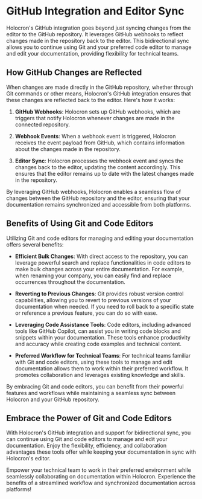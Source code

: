 # GitHub Integration and Editor Sync

Holocron's GitHub integration goes beyond just syncing changes from the editor to the GitHub repository. It leverages GitHub webhooks to reflect changes made in the repository back to the editor. This bidirectional sync allows you to continue using Git and your preferred code editor to manage and edit your documentation, providing flexibility for technical teams.

## How GitHub Changes are Reflected

When changes are made directly in the GitHub repository, whether through Git commands or other means, Holocron's GitHub integration ensures that these changes are reflected back to the editor. Here's how it works:

1. **GitHub Webhooks**: Holocron sets up GitHub webhooks, which are triggers that notify Holocron whenever changes are made in the connected repository.

2. **Webhook Events**: When a webhook event is triggered, Holocron receives the event payload from GitHub, which contains information about the changes made in the repository.

3. **Editor Sync**: Holocron processes the webhook event and syncs the changes back to the editor, updating the content accordingly. This ensures that the editor remains up to date with the latest changes made in the repository.

By leveraging GitHub webhooks, Holocron enables a seamless flow of changes between the GitHub repository and the editor, ensuring that your documentation remains synchronized and accessible from both platforms.

## Benefits of Using Git and Code Editors

Utilizing Git and code editors for managing and editing your documentation offers several benefits:

-   **Efficient Bulk Changes**: With direct access to the repository, you can leverage powerful search and replace functionalities in code editors to make bulk changes across your entire documentation. For example, when renaming your company, you can easily find and replace occurrences throughout the documentation.

-   **Reverting to Previous Changes**: Git provides robust version control capabilities, allowing you to revert to previous versions of your documentation when needed. If you need to roll back to a specific state or reference a previous feature, you can do so with ease.

-   **Leveraging Code Assistance Tools**: Code editors, including advanced tools like GitHub Copilot, can assist you in writing code blocks and snippets within your documentation. These tools enhance productivity and accuracy while creating code examples and technical content.

-   **Preferred Workflow for Technical Teams**: For technical teams familiar with Git and code editors, using these tools to manage and edit documentation allows them to work within their preferred workflow. It promotes collaboration and leverages existing knowledge and skills.

By embracing Git and code editors, you can benefit from their powerful features and workflows while maintaining a seamless sync between Holocron and your GitHub repository.

## Embrace the Power of Git and Code Editors

With Holocron's GitHub integration and support for bidirectional sync, you can continue using Git and code editors to manage and edit your documentation. Enjoy the flexibility, efficiency, and collaboration advantages these tools offer while keeping your documentation in sync with Holocron's editor.

Empower your technical team to work in their preferred environment while seamlessly collaborating on documentation within Holocron. Experience the benefits of a streamlined workflow and synchronized documentation across platforms!

